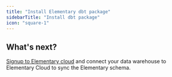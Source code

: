 ```yaml
---
title: "Install Elementary dbt package"
sidebarTitle: "Install dbt package"
icon: "square-1"
---
```


<Snippet file="quickstart-package-install.mdx" />

## What's next?

[Signup to Elementary cloud](/cloud/onboarding/signup) and connect your data warehouse to Elementary Cloud to sync the Elementary schema.